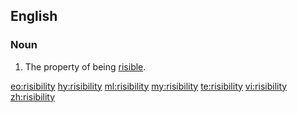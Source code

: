 ==English==

===Noun===
{{en-noun|-|risibilities}}

#The property of being [[risible]].

[[eo:risibility]]
[[hy:risibility]]
[[ml:risibility]]
[[my:risibility]]
[[te:risibility]]
[[vi:risibility]]
[[zh:risibility]]